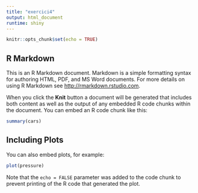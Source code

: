 ```yaml
---
title: "exercici4"
output: html_document
runtime: shiny
---
```


```r
knitr::opts_chunk$set(echo = TRUE)
```

## R Markdown

This is an R Markdown document. Markdown is a simple formatting syntax for 
authoring HTML, PDF, and MS Word documents. For more details on using R 
Markdown see <http://rmarkdown.rstudio.com>.


When you click the **Knit** button a document will be generated that includes 
both content as well as the output of any embedded R code chunks within the 
document. You can embed an R code chunk like this:

```r
summary(cars)
```

## Including Plots

You can also embed plots, for example:

```r
plot(pressure)
```

Note that the `echo = FALSE` parameter was added to the code chunk to prevent 
printing of the R code that generated the plot.
